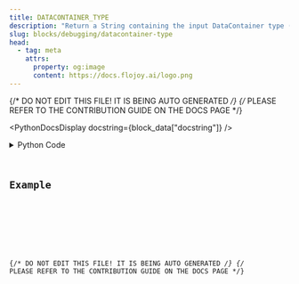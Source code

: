 ```yaml
---
title: DATACONTAINER_TYPE
description: "Return a String containing the input DataContainer type (e.g. Vector)."
slug: blocks/debugging/datacontainer-type
head:
  - tag: meta
    attrs:
      property: og:image
      content: https://docs.flojoy.ai/logo.png
---
```


{/* DO NOT EDIT THIS FILE! IT IS BEING AUTO GENERATED */}
{/* PLEASE REFER TO THE CONTRIBUTION GUIDE ON THE DOCS PAGE */}


<PythonDocsDisplay docstring={block_data["docstring"]} />
<details>
<summary>Python Code</summary>



<Code code={pythonCode} lang="py" wrap theme="dracula" />

[Find this Flojoy Block on GitHub](https://github.com/flojoy-ai/blocks/blob/main/blocks/DEBUGGING/DATACONTAINER_TYPE/DATACONTAINER_TYPE.py)

</details>

## Example


<GetHelpWidget />


<AppDisplay app={app} blockName="DATACONTAINER_TYPE" client:visible />


<Example />

{/* DO NOT EDIT THIS FILE! IT IS BEING AUTO GENERATED */}
{/* PLEASE REFER TO THE CONTRIBUTION GUIDE ON THE DOCS PAGE */}
